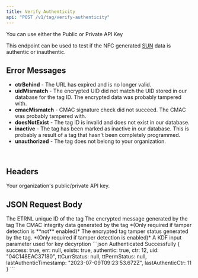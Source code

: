 ```yaml
---
title: Verify Authenticity
api: "POST /v1/tag/verify-authenticity"
---
```


<div>
	<script src="https://unpkg.com/@lottiefiles/lottie-player@latest/dist/lottie-player.js"></script>
	<lottie-player
	src="https://lottie.host/c404786e-2d84-4239-a092-5fa55366d5a7/DRPRrsgJH4.json"
	background="transparent"
	speed={1}
	style={{ width: 300, height: 300 }}
	direction={1}
	mode="normal"
	loop=""
	controls=""
	autoPlay=""
	/>
</div>

<Note>You can use either the Public or Private API Key</Note>

This endpoint can be used to test if the NFC generated [SUN](/ntag-424-dna#how-authenticity-is-verified-sun) data is authentic or inauthentic.


## Error Messages

- **ctrBehind** - The URL has expired and is no longer valid.
- **uidMismatch** - The encrypted UID did not match the UID stored in our database for the tag ID. The encrypted data was probably tampered with.
- **cmacMismatch** - CMAC signature check did not succeed. The CMAC was probably tampered with.
- **doesNotExist** - The tag ID is invalid and does not exist in our database.
- **inactive** - The tag has been marked as inactive in our database. This is probably a result of a tag that hasn't been completely programmed.
- **unauthorized** - The tag does not belong to your organization.

<br/>

## Headers
<ParamField header="API-Key" placeholder="Private or Public API Key" type="string" required>
  Your organization's public/private API key.
</ParamField>

## JSON Request Body
<ParamField body="tagId" type="number" placeholder="1" required>
  The ETRNL unique ID of the tag
</ParamField>

<ParamField body="enc" type="string" placeholder="C038A76FAB26F1FBBBDA23FC0904C10A" required>
  The encrypted message generated by the tag
</ParamField>

<ParamField body="cmac" type="string" placeholder="E064A56067FB63F8">
  The CMAC integrity data generated by the tag *(Only required if tamper detection is **not** enabled)*
</ParamField>

<ParamField body="tt" type="string" placeholder="CE9C772B37F6CACA3C0A35EE90158CF80E74268DDDA1E8D5EB57EC2E36D7D3B5">
  The encrypted tag tamper status generated by the tag. *(Only required if tamper detection is enabled)*
</ParamField>

<ParamField body="eCode" type="string" placeholder="B08CF3C4910833F226A260D397CAB992" required>
  A KDF input parameter used for key decyrption
</ParamField>

<ResponseExample>
```json Authenticated Successfully
{
	success: true,
	err: null,
	exists: true,
	authentic: true,
	ctr: 12,
	uid: "04C148EAC37180",
	ttCurrStatus: null,
	ttPermStatus: null,
	lastAuthenticTimestamp: "2023-07-09T09:23:53.672Z",
	lastAuthenticCtr: 11
}
```
</ResponseExample>